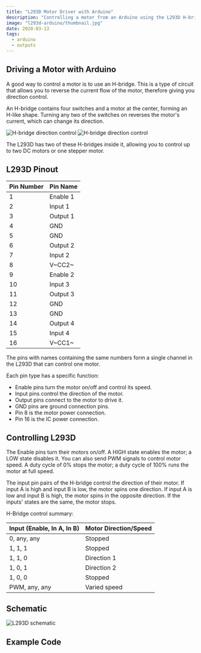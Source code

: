 ```yaml
---
title: "L293D Motor Driver with Arduino"
description: "Controlling a motor from an Arduino using the L293D H-bridge"
image: "l293d-arduino/thumbnail.jpg"
date: 2020-03-13
tags:
  - arduino
  - outputs
---
```



## Driving a Motor with Arduino

A good way to control a motor is to use an H-bridge. This is a type of circuit that allows you to reverse the current flow of the motor, therefore giving you direction control.

An H-bridge contains four switches and a motor at the center, forming an H-like shape. Turning any two of the switches on reverses the motor's current, which can change its direction.

![H-bridge direction control](@img/l293d-arduino/hbridge1.png)
![H-bridge direction control](@img/l293d-arduino/hbridge2.png)

The L293D has two of these H-bridges inside it, allowing you to control up to two DC motors or one stepper motor.

## L293D Pinout

| Pin Number | Pin Name |
| ---------- | -------- |
| 1          | Enable 1 |
| 2          | Input 1  |
| 3          | Output 1 |
| 4          | GND      |
| 5          | GND      |
| 6          | Output 2 |
| 7          | Input 2  |
| 8          | V~CC2~   |
| 9          | Enable 2 |
| 10         | Input 3  |
| 11         | Output 3 |
| 12         | GND      |
| 13         | GND      |
| 14         | Output 4 |
| 15         | Input 4  |
| 16         | V~CC1~   |

The pins with names containing the same numbers form a single channel in the L293D that can control one motor.

Each pin type has a specific function:

- Enable pins turn the motor on/off and control its speed.
- Input pins control the direction of the motor.
- Output pins connect to the motor to drive it.
- GND pins are ground connection pins.
- Pin 8 is the motor power connection.
- Pin 16 is the IC power connection.

## Controlling L293D

The Enable pins turn their motors on/off. A HIGH state enables the motor; a LOW state disables it. You can also send PWM signals to control motor speed. A duty cycle of 0% stops the motor; a duty cycle of 100% runs the motor at full speed.

The input pin pairs of the H-bridge control the direction of their motor. If input A is high and input B is low, the motor spins one direction. If input A is low and input B is high, the motor spins in the opposite direction. If the inputs' states are the same, the motor stops.

H-Bridge control summary:

| Input (Enable, In A, In B) | Motor Direction/Speed |
| -------------------------- | --------------------- |
| 0, any, any                | Stopped               |
| 1, 1, 1                    | Stopped               |
| 1, 1, 0                    | Direction 1           |
| 1, 0, 1                    | Direction 2           |
| 1, 0, 0                    | Stopped               |
| PWM, any, any              | Varied speed          |

## Schematic

![L293D schematic](@img/l293d-arduino/schematic.png)

## Example Code

<CodeFile src="code/L293D.ino" />
